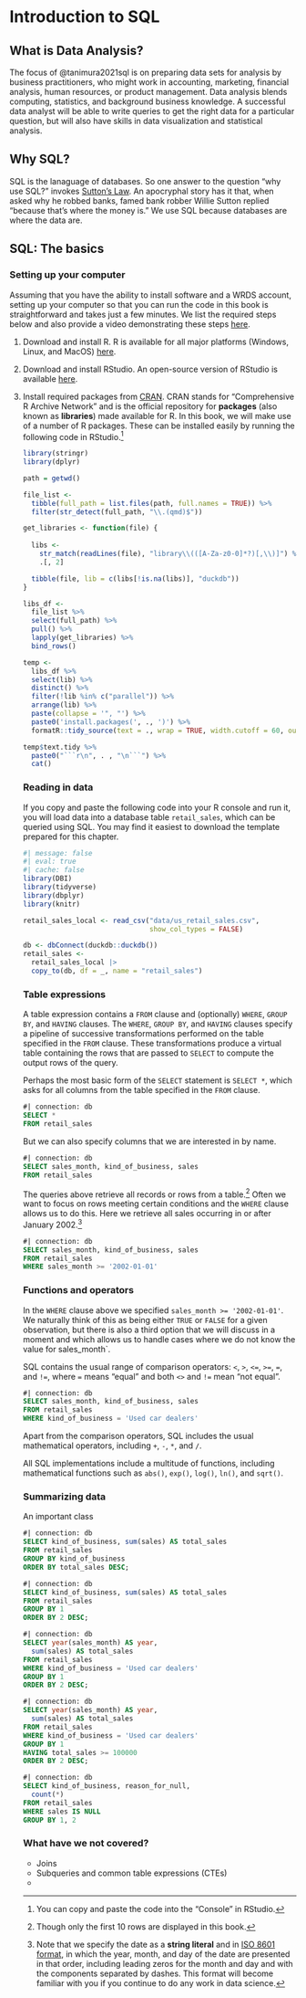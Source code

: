 # Introduction to SQL 

## What is Data Analysis?

The focus of @tanimura2021sql is on preparing data sets for analysis by business practitioners, who might work in accounting, marketing, financial analysis, human resources, or product management.
Data analysis blends computing, statistics, and background business knowledge.
A successful data analyst will be able to write queries to get the right data for a particular question, but will also have skills in data visualization and statistical analysis.

## Why SQL?

SQL is the lanaguage of databases.
So one answer to the question "why use SQL?" invokes [Sutton's Law](https://en.wikipedia.org/wiki/Sutton%27s_law).
An apocryphal story has it that, when asked why he robbed banks, famed bank robber Willie Sutton replied "because that's where the money is."
We use SQL because databases are where the data are.

## SQL: The basics

### Setting up your computer

Assuming that you have the ability to install software and a WRDS account, setting up your computer so that you can run the code in this book is straightforward and takes just a few minutes.
We list the required steps below and also provide a video demonstrating these steps [here](https://www.youtube.com/watch?v=xRY6Y8qXUJ8).

1. Download and install R.
R is available for all major platforms (Windows, Linux, and MacOS) [here](https://cloud.r-project.org).

2. Download and install RStudio. 
An open-source version of RStudio is available [here](https://www.rstudio.com/products/rstudio/download/#download).

3. Install required packages from [CRAN](https://cran.r-project.org).
CRAN stands for "Comprehensive R Archive Network" and is the official repository for **packages** (also known as **libraries**) made available for R.
  In this book, we will make use of a number of R packages.
  These can be installed easily by running the following code in RStudio.^[You can copy and paste the code into the "Console" in RStudio.]

<ul>
```r
library(stringr)
library(dplyr)

path = getwd()

file_list <-
  tibble(full_path = list.files(path, full.names = TRUE)) %>%
  filter(str_detect(full_path, "\\.(qmd)$"))

get_libraries <- function(file) {
  
  libs <- 
    str_match(readLines(file), "library\\(([A-Za-z0-0]*?)[,\\)]") %>%
    .[, 2] 

  tibble(file, lib = c(libs[!is.na(libs)], "duckdb"))
}

libs_df <-
  file_list %>% 
  select(full_path) %>%
  pull() %>%
  lapply(get_libraries) %>%
  bind_rows()

temp <-
  libs_df %>%
  select(lib) %>%
  distinct() %>%
  filter(!lib %in% c("parallel")) %>%
  arrange(lib) %>%
  paste(collapse = '", "') %>%
  paste0('install.packages(', ., ')') %>%
  formatR::tidy_source(text = ., wrap = TRUE, width.cutoff = 60, output = FALSE) 

temp$text.tidy %>%
  paste0("```r\n", . , "\n```") %>%
  cat()
```

### Reading in data

If you copy and paste the following code into your R console and run it, you will load data into a database table `retail_sales`, which can be queried using SQL.
You may find it easiest to download the template prepared for this chapter.

```r
#| message: false
#| eval: true
#| cache: false
library(DBI)
library(tidyverse)
library(dbplyr)
library(knitr)

retail_sales_local <- read_csv("data/us_retail_sales.csv",
                               show_col_types = FALSE)

db <- dbConnect(duckdb::duckdb())
retail_sales <- 
  retail_sales_local |>
  copy_to(db, df = _, name = "retail_sales")
```

### Table expressions

A table expression contains a `FROM` clause and (optionally) `WHERE`, `GROUP BY`, and `HAVING` clauses.
The  `WHERE`, `GROUP BY`, and `HAVING` clauses specify a pipeline of successive transformations performed on the table specified in the `FROM` clause.
These transformations produce a virtual table containing the rows that are passed to `SELECT` to compute the output rows of the query.

Perhaps the most basic form of the `SELECT` statement is `SELECT *`, which asks for all columns from the table specified in the `FROM` clause.

```sql
#| connection: db
SELECT *
FROM retail_sales
```

But we can also specify columns that we are interested in by name.

```sql
#| connection: db
SELECT sales_month, kind_of_business, sales
FROM retail_sales
```

The queries above retrieve all records or rows from a table.^[Though only the first 10 rows are displayed in this book.]
Often we want to focus on rows meeting certain conditions and the `WHERE` clause allows us to do this.
Here we retrieve all sales occurring in or after January 2002.^[Note that we specify the date as a **string literal** and in [ISO 8601 format](https://www.iso.org/iso-8601-date-and-time-format.html), in which the year, month, and day of the date are presented in that order, including leading zeros for the month and day and with the components separated by dashes. This format will become familiar with you if you continue to do any work in data science.]

```sql
#| connection: db
SELECT sales_month, kind_of_business, sales
FROM retail_sales
WHERE sales_month >= '2002-01-01'
```

### Functions and operators

In the `WHERE` clause above we specified `sales_month >= '2002-01-01'`.
We naturally think of this as being either `TRUE` or `FALSE` for a given observation, but there is also a third option that we will discuss in a moment and which allows us to handle cases where we do not know the value for ` `sales_month`.

SQL contains the usual range of comparison operators: `<`, `>`, `<=`, `>=`, `=`, and `!=`, where `=` means "equal" and both `<>` and `!=` mean "not equal".

```sql
#| connection: db
SELECT sales_month, kind_of_business, sales
FROM retail_sales
WHERE kind_of_business = 'Used car dealers'
```

Apart from the comparison operators, SQL includes the usual mathematical operators, including `+`, `-`, `*`, and `/`.

All SQL implementations include a multitude of functions, including mathematical functions such as `abs()`, `exp()`, `log()`, `ln()`, and `sqrt()`.

### Summarizing data

An important class

```sql
#| connection: db
SELECT kind_of_business, sum(sales) AS total_sales
FROM retail_sales
GROUP BY kind_of_business
ORDER BY total_sales DESC;
```
```sql
#| connection: db
SELECT kind_of_business, sum(sales) AS total_sales
FROM retail_sales
GROUP BY 1
ORDER BY 2 DESC;
```
```sql
#| connection: db
SELECT year(sales_month) AS year,
  sum(sales) AS total_sales
FROM retail_sales
WHERE kind_of_business = 'Used car dealers'
GROUP BY 1
ORDER BY 2 DESC;
```

```sql
#| connection: db
SELECT year(sales_month) AS year,
  sum(sales) AS total_sales
FROM retail_sales
WHERE kind_of_business = 'Used car dealers'
GROUP BY 1
HAVING total_sales >= 100000
ORDER BY 2 DESC;
```

```sql
#| connection: db
SELECT kind_of_business, reason_for_null,
  count(*)
FROM retail_sales
WHERE sales IS NULL
GROUP BY 1, 2
```

### What have we not covered?

 - Joins
 - Subqueries and common table expressions (CTEs)
 - 

